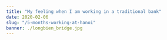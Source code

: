 ---
title: "My feeling when I am working in a traditional bank"
date: 2020-02-06
slug: "/5-months-working-at-hanoi"
banner: ./longbien_bridge.jpg
---
